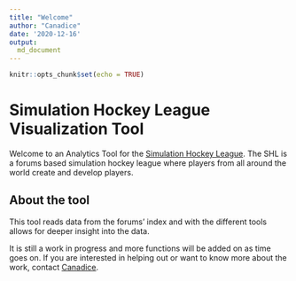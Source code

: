 ```yaml
---
title: "Welcome"
author: "Canadice"
date: '2020-12-16'
output: 
  md_document
---
```


```r
knitr::opts_chunk$set(echo = TRUE)
```

# Simulation Hockey League Visualization Tool

Welcome to an Analytics Tool for the [Simulation Hockey League](https://simulationhockey.com/index.php). The SHL is a forums based simulation hockey league where players from all around the world create and develop players. 

## About the tool

This tool reads data from the forums' index and with the different tools allows for deeper insight into the data. 

It is still a work in progress and more functions will be added on as time goes on. If you are interested in helping out or want to know more about the work, contact [Canadice](https://simulationhockey.com/member.php?action=profile).



